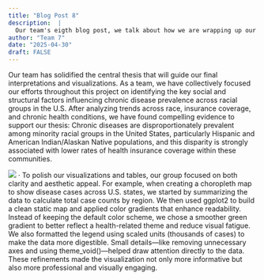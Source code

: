 ```yaml
---
title: "Blog Post 8"
description:  |
  Our team's eigth blog post, we talk about how we are wrapping up our project.
author: "Team 7"
date: "2025-04-30"
draft: FALSE
---
```


Our team has solidified the central thesis that will guide our final interpretations and visualizations. As a team, we have collectively focused our efforts throughout this project on identifying the key social and structural factors influencing chronic disease prevalence across racial groups in the U.S. After analyzing trends across race, insurance coverage, and chronic health conditions, we have found compelling evidence to support our thesis: Chronic diseases are disproportionately prevalent among minority racial groups in the United States, particularly Hispanic and American Indian/Alaskan Native populations, and this disparity is strongly associated with lower rates of health insurance coverage within these communities.


![](../../images/visualization_map.png)
· To polish our visualizations and tables, our group focused on both clarity and aesthetic appeal. For example, when creating a choropleth map to show disease cases across U.S. states, we started by summarizing the data to calculate total case counts by region. We then used ggplot2 to build a clean static map and applied color gradients that enhance readability. Instead of keeping the default color scheme, we chose a smoother green gradient to better reflect a health-related theme and reduce visual fatigue. We also formatted the legend using scaled units (thousands of cases) to make the data more digestible. Small details—like removing unnecessary axes and using theme_void()—helped draw attention directly to the data. These refinements made the visualization not only more informative but also more professional and visually engaging.